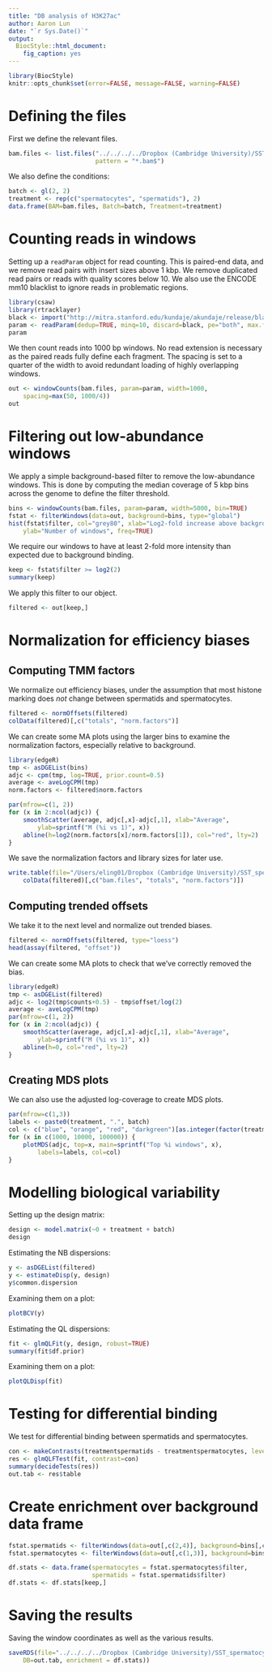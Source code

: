 ```yaml
---
title: "DB analysis of H3K27ac"
author: Aaron Lun
date: "`r Sys.Date()`"
output:
  BiocStyle::html_document:
    fig_caption: yes
---
```


```r
library(BiocStyle)
knitr::opts_chunk$set(error=FALSE, message=FALSE, warning=FALSE)
```

# Defining the files

First we define the relevant files.

```r
bam.files <- list.files("../../../../Dropbox (Cambridge University)/SST_spermatocytes/Analysis/CnR/bam/H3K27ac/", full.names = TRUE,
                        pattern = "*.bam$")
```

We also define the conditions:

```r
batch <- gl(2, 2)
treatment <- rep(c("spermatocytes", "spermatids"), 2)
data.frame(BAM=bam.files, Batch=batch, Treatment=treatment)
```


# Counting reads in windows

Setting up a `readParam` object for read counting.
This is paired-end data, and we remove read pairs with insert sizes above 1 kbp.
We remove duplicated read pairs or reads with quality scores below 10.
We also use the ENCODE mm10 blacklist to ignore reads in problematic regions.

```r
library(csaw)
library(rtracklayer)
black <- import("http://mitra.stanford.edu/kundaje/akundaje/release/blacklists/mm10-mouse/mm10.blacklist.bed.gz")
param <- readParam(dedup=TRUE, minq=10, discard=black, pe="both", max.frag=1000)
param
```

We then count reads into 1000 bp windows. 
No read extension is necessary as the paired reads fully define each fragment.
The spacing is set to a quarter of the width to avoid redundant loading of highly overlapping windows.

```r
out <- windowCounts(bam.files, param=param, width=1000,
    spacing=max(50, 1000/4))
out
```

# Filtering out low-abundance windows

We apply a simple background-based filter to remove the low-abundance windows.
This is done by computing the median coverage of 5 kbp bins across the genome to define the filter threshold.

```r
bins <- windowCounts(bam.files, param=param, width=5000, bin=TRUE)
fstat <- filterWindows(data=out, background=bins, type="global")
hist(fstat$filter, col="grey80", xlab="Log2-fold increase above background",
    ylab="Number of windows", freq=TRUE)
```

We require our windows to have at least 2-fold more intensity than expected due to background binding.

```r
keep <- fstat$filter >= log2(2)
summary(keep)
```

We apply this filter to our object.

```r
filtered <- out[keep,]
```

# Normalization for efficiency biases

## Computing TMM factors

We normalize out efficiency biases, under the assumption that most histone marking does _not_ change between spermatids and spermatocytes.

```r
filtered <- normOffsets(filtered)
colData(filtered)[,c("totals", "norm.factors")]
```

We can create some MA plots using the larger bins to examine the normalization factors, especially relative to background.

```r
library(edgeR)
tmp <- asDGEList(bins)
adjc <- cpm(tmp, log=TRUE, prior.count=0.5)
average <- aveLogCPM(tmp)
norm.factors <- filtered$norm.factors

par(mfrow=c(1, 2))
for (x in 2:ncol(adjc)) {
    smoothScatter(average, adjc[,x]-adjc[,1], xlab="Average", 
        ylab=sprintf("M (%i vs 1)", x))
    abline(h=log2(norm.factors[x]/norm.factors[1]), col="red", lty=2)        
}
```

We save the normalization factors and library sizes for later use.

```r
write.table(file="/Users/eling01/Dropbox (Cambridge University)/SST_spermatocytes/Analysis/CnR/DB/H3K27ac/norm_1000.tsv", quote=FALSE, row.names=FALSE, sep="\t",
    colData(filtered)[,c("bam.files", "totals", "norm.factors")])
```

## Computing trended offsets

We take it to the next level and normalize out trended biases.

```r
filtered <- normOffsets(filtered, type="loess")
head(assay(filtered, "offset"))
```

We can create some MA plots to check that we've correctly removed the bias.

```r
library(edgeR)
tmp <- asDGEList(filtered)
adjc <- log2(tmp$counts+0.5) - tmp$offset/log(2)
average <- aveLogCPM(tmp)
par(mfrow=c(1, 2))
for (x in 2:ncol(adjc)) {
    smoothScatter(average, adjc[,x]-adjc[,1], xlab="Average", 
        ylab=sprintf("M (%i vs 1)", x))
    abline(h=0, col="red", lty=2)        
}
```

## Creating MDS plots

We can also use the adjusted log-coverage to create MDS plots.

```r
par(mfrow=c(1,3))
labels <- paste0(treatment, ".", batch) 
col <- c("blue", "orange", "red", "darkgreen")[as.integer(factor(treatment))]
for (x in c(1000, 10000, 100000)) {
    plotMDS(adjc, top=x, main=sprintf("Top %i windows", x),
        labels=labels, col=col)
}
```

# Modelling biological variability

Setting up the design matrix:

```r
design <- model.matrix(~0 + treatment + batch)
design
```

Estimating the NB dispersions:

```r
y <- asDGEList(filtered)
y <- estimateDisp(y, design)
y$common.dispersion
```

Examining them on a plot:

```r
plotBCV(y)
```

Estimating the QL dispersions:

```r
fit <- glmQLFit(y, design, robust=TRUE)
summary(fit$df.prior)
```

Examining them on a plot:

```r
plotQLDisp(fit)
```

# Testing for differential binding

We test for differential binding between spermatids and spermatocytes.

```r
con <- makeContrasts(treatmentspermatids - treatmentspermatocytes, levels=design)
res <- glmQLFTest(fit, contrast=con)
summary(decideTests(res))
out.tab <- res$table
```

# Create enrichment over background data frame

```r
fstat.spermatids <- filterWindows(data=out[,c(2,4)], background=bins[,c(2,4)], type="global")
fstat.spermatocytes <- filterWindows(data=out[,c(1,3)], background=bins[,c(1,3)], type="global")

df.stats <- data.frame(spermatocytes = fstat.spermatocytes$filter,
                       spermatids = fstat.spermatids$filter)
df.stats <- df.stats[keep,]
```

# Saving the results

Saving the window coordinates as well as the various results.

```r
saveRDS(file="../../../../Dropbox (Cambridge University)/SST_spermatocytes/Analysis/CnR/DB/H3K27ac/H3K27ac_1000.rds", list(windows=rowRanges(filtered), 
    DB=out.tab, enrichment = df.stats)) 
```